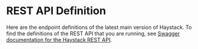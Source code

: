 # REST API Definition

Here are the endpoint definitions of the latest main version of Haystack.
To find the definitions of the REST API that you are running,
see [Swagger documentation for the Haystack REST API](/components/v1.7.0/rest-api#swagger-documentation-for-the-haystack-rest-api).

<div>
    <Swagger />
</div>